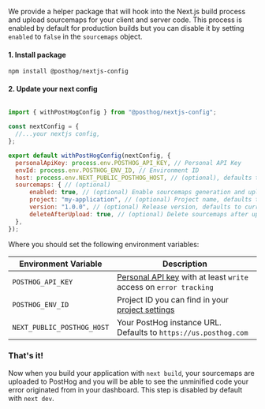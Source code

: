 We provide a helper package that will hook into the Next.js build process and upload sourcemaps for your client and server code. This process is enabled by default for production builds but you can disable it by setting `enabled` to `false` in the `sourcemaps` object.

#### 1. Install package

```shell
npm install @posthog/nextjs-config
```

#### 2. Update your next config

```js file=next.config.js

import { withPostHogConfig } from "@posthog/nextjs-config";

const nextConfig = {
  //...your nextjs config,
};

export default withPostHogConfig(nextConfig, {
  personalApiKey: process.env.POSTHOG_API_KEY, // Personal API Key
  envId: process.env.POSTHOG_ENV_ID, // Environment ID
  host: process.env.NEXT_PUBLIC_POSTHOG_HOST, // (optional), defaults to https://us.posthog.com
  sourcemaps: { // (optional)
      enabled: true, // (optional) Enable sourcemaps generation and upload, default to true on production builds
      project: "my-application", // (optional) Project name, defaults to repository name
      version: "1.0.0", // (optional) Release version, defaults to current git commit
      deleteAfterUpload: true, // (optional) Delete sourcemaps after upload, defaults to true
  },
});

```

Where you should set the following environment variables:

| Environment Variable | Description |
| --- | --- |
| `POSTHOG_API_KEY` | [Personal API key](https://app.posthog.com/settings/user-api-keys#variables) with at least `write` access on `error tracking` |
| `POSTHOG_ENV_ID` | Project ID you can find in your [project settings](https://app.posthog.com/settings/environment#variables) |
| `NEXT_PUBLIC_POSTHOG_HOST` | Your PostHog instance URL. Defaults to `https://us.posthog.com` |

### That's it!

Now when you build your application with `next build`, your sourcemaps are uploaded to PostHog and you will be able to see the unminified code your error originated from in your dashboard. This step is disabled by default with `next dev`.
